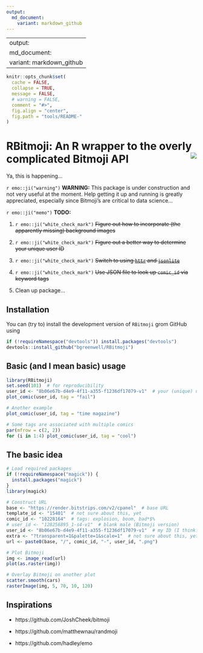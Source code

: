 ```yaml
---
output:
  md_document:
    variant: markdown_github
---
```


---
output:
  md_document:
    variant: markdown_github
---

```r
knitr::opts_chunk$set(
  cache = FALSE,
  collapse = TRUE,
  message = FALSE, 
  # warning = FALSE,
  comment = "#>",
  fig.align = "center",
  fig.path = "tools/README-"
)
```

# RBitmoji: An R wrapper to the overly complicated Bitmoji API <img src="tools/RBitmoji-logo.png" align="right" />

Ya, this is happening...

`r emo::ji("warning")` **WARNING:** This package is under construction and not very useful at the moment. Help getting it up and running is greatly appreciated, especially since Bitmoji's are critical to data science...

`r emo::ji("memo")` **TODO:**

  1. `r emo::ji("white_check_mark")` ~~Figure out how to incorporate (the apparently missing) background images~~
  
  2. `r emo::ji("white_check_mark")` ~~Figure out a better way to determine your unique user ID~~
  
  3. `r emo::ji("white_check_mark")` ~~Switch to using [`httr`](https://cran.r-project.org/package=httr) and [`jsonlite`](https://cran.r-project.org/package=jsonlite)~~
  
  4. `r emo::ji("white_check_mark")` ~~Use JSON file to look up `comic_id` via keyword tags~~
  
  5. Clean up package...


## Installation

You can (try to) install the development version of `RBitmoji` grom GitHub using
```r
if (!requireNamespace("devtools")) install.packages("devtools")
devtools::install_github("bgreenwell/RBitmoji")
```

## Basic (and I mean basic) usage

```r
library(RBitmoji)
set.seed(101)  # for reproducibility
user_id <- "8b06e67b-d4e9-4f11-a355-f1236df17079-v1"  # your (unique) user ID
plot_comic(user_id, tag = "fail")

# Another example
plot_comic(user_id, tag = "time magazine")

# Some tags are associated with multiple comics
par(mfrow = c(2, 2))
for (i in 1:4) plot_comic(user_id, tag = "cool")
```

## The basic idea

```r
# Load required packages
if (!requireNamespace("magick")) {
  install.packages("magick")
}
library(magick)

# Construct URL
base <- "https://render.bitstrips.com/v2/cpanel"  # base URL
template_id <- "15401"  # not sure about this, yet
comic_id <- "10228164"  # tags: explosion, boom, bad*$%
# user_id <- "128256895_1-s4-v1"  # blank male (Bitmoji version)
user_id <- "8b06e67b-d4e9-4f11-a355-f1236df17079-v1"  # my ID (I think?)
extra <- "?transparent=1&palette=1&scale=1"  # not sure about this, yet
url <- paste0(base, "/", comic_id, "-", user_id, ".png")

# Plot Bitmoji
img <- image_read(url)
plot(as.raster(img))

# Overlay Bitmoji on another plot
scatter.smooth(cars)
rasterImage(img, 5, 70, 10, 120)
```

## Inspirations

* https://github.com/JoshCheek/bitmoji

* https://github.com/matthewnau/randmoji

* https://github.com/hadley/emo
